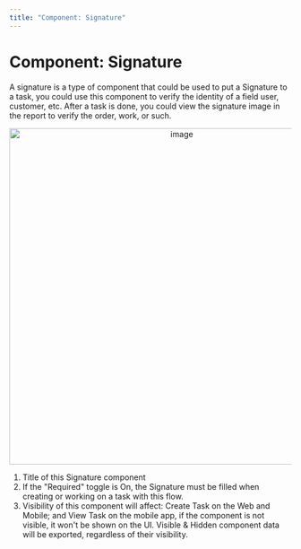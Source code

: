 ```yaml
---
title: "Component: Signature"
---
```


# Component: Signature

A signature is a type of component that could be used to put a Signature to a task, you could use this component to verify the identity of a field user, customer, etc. After a task is done, you could view the signature image in the report to verify the order, work, or such.

<div align="center">
  <img src="https://t3837933.p.clickup-attachments.com/t3837933/19781bd6-2236-4b74-97e4-4e6f25d04250/image.png" alt="image" width="600" />
</div>

1. Title of this Signature component
2. If the "Required" toggle is On, the Signature must be filled when creating or working on a task with this flow.
3. Visibility of this component will affect: Create Task on the Web and Mobile; and View Task on the mobile app, if the component is not visible, it won't be shown on the UI. Visible & Hidden component data will be exported, regardless of their visibility.